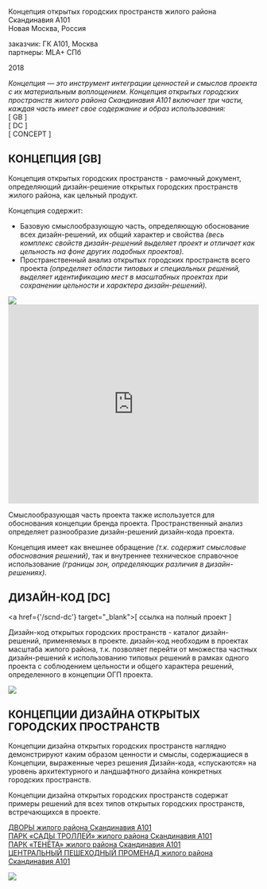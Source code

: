 
<Title>КОНЦЕПЦИЯ ОТКРЫТЫХ ГОРОДСКИХ ПРОСТРАНСТВ</Title>

Концепция открытых городских пространств жилого района Скандинавия А101<br/>
Новая Москва, Россия

заказчик: ГК А101, Москва<br/>
партнеры: MLA+ СПб

2018

_Концепция — это инструмент интеграции ценностей и смыслов проекта с их материальным воплощением.
Концепция открытых городских пространств жилого района Скандинавия A101 включает три части,
каждая часть имеет свое содержание и образ использования:_<br/>
[ GB ]<br/>
[ DC ]<br/>
[ CONCEPT ]


## КОНЦЕПЦИЯ [GB]

Концепция открытых городских пространств - рамочный документ, определяющий дизайн-решение открытых городских пространств жилого района, как цельный продукт.

Концепция содержит:
- Базовую смыслообразующую часть, определяющую обоснование всех дизайн-решений, их общий характер и свойства _(весь комплекс свойств дизайн-решений выделяет проект и отличает как цельность на фоне других подобных проектов)._
- Пространственный анализ открытых городских пространств всего проекта _(определяет области типовых и специальных решений, выделяет идентификацию мест в масштабных проектах при сохранении цельности и характера дизайн-решений)._

<Image src='https://s.tmshv.com/unit4/gb_scnd-01.jpg'/>
<iframe src="https://e.issuu.com/anonymous-embed.html?u=unit4&d=gb_u4_black_" width="100%" height="400" frameborder="0" allowfullscreen="true"></iframe>


Смыслообразующая часть проекта также используется для обоснования концепции бренда проекта.
Пространственный анализ определяет разнообразие дизайн-решений дизайн-кода проекта.

Концепция имеет как внешнее обращение _(т.к. содержит смысловые обоснования решений)_, так и внутреннее техническое справочное использование _(границы зон, определяющих различия в дизайн-решениях)._


## ДИЗАЙН-КОД [DC]

<a href={'/scnd-dc'} target="_blank">[ ссылка на полный проект ]</a>

Дизайн-код открытых городских пространств - каталог дизайн-решений, применяемых в проекте. дизайн-код необходим в проектах масштаба жилого района, т.к. позволяет перейти от множества частных дизайн-решений к использованию типовых решений в рамках одного проекта с соблюдением цельности и общего характера решений, определенного в концепции ОГП проекта.

<Image src='https://s.tmshv.com/unit4/dc_scnd-02.jpg'/>


## КОНЦЕПЦИИ ДИЗАЙНА ОТКРЫТЫХ ГОРОДСКИХ ПРОСТРАНСТВ

Концепции дизайна открытых городских пространств наглядно демонстрируют каким образом ценности и смыслы, содержащиеся в Концепции, выраженные через решения Дизайн-кода, «спускаются» на уровень архитектурного и ландшафтного дизайна конкретных городских пространств.

Концепции дизайна открытых городских пространств содержат примеры решений для всех типов открытых городских пространств, встречающихся в проекте.


[ДВОРЫ жилого района Скандинавия А101](/scnd-d)<br/>
[ПАРК «САДЫ ТРОЛЛЕЙ» жилого района Скандинавия А101](/trollgardens)<br/>
[ПАРК «ТЕНЁТА» жилого района Скандинавия А101](/scnd-park)<br/>
[ЦЕНТРАЛЬНЫЙ ПЕШЕХОДНЫЙ ПРОМЕНАД жилого района Скандинавия А101](/scnd-boulevard)

<Image src='https://s.tmshv.com/unit4/gb_scnd-05.jpg'/>
